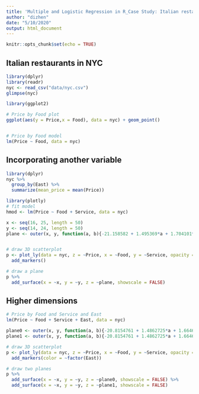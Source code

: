 ```yaml
---
title: 'Multiple and Logistic Regression in R_Case Study: Italian restaurants in NYC'
author: "dizhen"
date: "5/10/2020"
output: html_document
---
```


```r
knitr::opts_chunk$set(echo = TRUE)
```

## Italian restaurants in NYC

```r
library(dplyr)
library(readr)
nyc <- read_csv("data/nyc.csv")
glimpse(nyc)
```
```r
library(ggplot2)

# Price by Food plot
ggplot(aes(y = Price,x = Food), data = nyc) + geom_point()


# Price by Food model
lm(Price ~ Food, data = nyc)
```

## Incorporating another variable

```r
library(dplyr)
nyc %>% 
  group_by(East) %>%
  summarize(mean_price = mean(Price))
```
```r
library(plotly)
# fit model
hmod <- lm(Price ~ Food + Service, data = nyc)

x <- seq(16, 25, length = 50)
y <- seq(14, 24, length = 50)
plane <- outer(x, y, function(a, b){-21.158582 + 1.495369*a + 1.704101*b})


# draw 3D scatterplot
p <- plot_ly(data = nyc, z = ~Price, x = ~Food, y = ~Service, opacity = 0.6) %>%
  add_markers() 

# draw a plane
p %>%
  add_surface(x = ~x, y = ~y, z = ~plane, showscale = FALSE) 
```

## Higher dimensions

```r
# Price by Food and Service and East
lm(Price ~ Food + Service + East, data = nyc)
```

```r
plane0 <- outer(x, y, function(a, b){-20.8154761 + 1.4862725*a + 1.6646884*b + 0.9648814})
plane1 <- outer(x, y, function(a, b){-20.8154761 + 1.4862725*a + 1.6646884*b})

# draw 3D scatterplot
p <- plot_ly(data = nyc, z = ~Price, x = ~Food, y = ~Service, opacity = 0.6) %>%
  add_markers(color = ~factor(East)) 

# draw two planes
p %>%
  add_surface(x = ~x, y = ~y, z = ~plane0, showscale = FALSE) %>%
  add_surface(x = ~x, y = ~y, z = ~plane1, showscale = FALSE)
```


